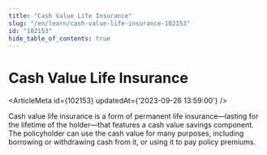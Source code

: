 ```yaml
---
title: "Cash Value Life Insurance"
slug: "/en/learn/cash-value-life-insurance-102153"
id: "102153"
hide_table_of_contents: true
---
```



# Cash Value Life Insurance

<ArticleMeta id={102153} updatedAt={'2023-09-26 13:59:00'} />
<div className='border-solid border-b border-t-0 my-4 border-[var(--ifm-color-gray-300)]' />

Cash value life insurance is a form of permanent life insurance—lasting for the lifetime of the holder—that features a cash value savings component. The policyholder can use the cash value for many purposes, including borrowing or withdrawing cash from it, or using it to pay policy premiums.
